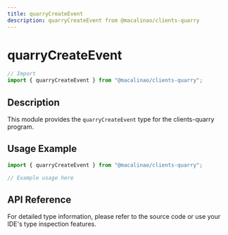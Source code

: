```yaml
---
title: quarryCreateEvent
description: quarryCreateEvent from @macalinao/clients-quarry
---
```


# quarryCreateEvent

```typescript
// Import
import { quarryCreateEvent } from "@macalinao/clients-quarry";
```

## Description

This module provides the `quarryCreateEvent` type for the clients-quarry program.

## Usage Example

```typescript
import { quarryCreateEvent } from "@macalinao/clients-quarry";

// Example usage here
```

## API Reference

For detailed type information, please refer to the source code or use your IDE's type inspection features.
